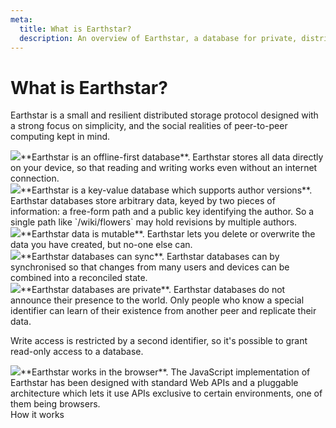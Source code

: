```yaml
---
meta:
  title: What is Earthstar?
  description: An overview of Earthstar, a database for private, distributed, offline-first applications.
---
```


# What is Earthstar?

Earthstar is a small and resilient distributed storage protocol designed with a strong focus on simplicity, and the social realities of peer-to-peer computing kept in mind.

<div>
<img className="float-left clear-left w-20 mr-3 mb-6" src="/what-offline.png"/>**Earthstar is an offline-first database**. Earthstar stores all data directly on your device, so that reading and writing works even without an internet connection.
</div>

<div className="clear-left">
<img className="float-left w-20 mr-3 mb-6" src="/what-path-by-author.png"/>**Earthstar is a key-value database which supports author versions**. Earthstar databases store arbitrary data, keyed by two pieces of information: a free-form path and a public key identifying the author. So a single path like `/wiki/flowers` may hold revisions by multiple authors.
</div>

<div className="clear-left">
<img className="float-left  w-20 mr-3 mb-6" src="/what-mutable.png"/>**Earthstar data is mutable**. Earthstar lets you delete or overwrite the data you have created, but no-one else can.
</div>

<div className="clear-left">
<img className="float-left clear-left w-20 mr-3 mb-6" src="/what-sync.png"/>**Earthstar databases can sync**. Earthstar databases can by synchronised so that changes from many users and devices can be combined into a reconciled state.
</div>

<div className="clear-left">
<img className="float-left clear-left w-20 mr-3 mb-6" src="/what-undiscoverable.png"/>**Earthstar databases are private**. Earthstar databases do not announce their presence to the world. Only people who know a special identifier can learn of their existence from another peer and replicate their data.

Write access is restricted by a second identifier, so it's possible to grant read-only access to a database.
</div>

<div className="clear-left">
<img className="float-left clear-left w-20 mr-3 mb-6" src="/what-browsers.png"/>**Earthstar works in the browser**. The JavaScript implementation of Earthstar has been designed with standard Web APIs and a pluggable architecture which lets it use APIs exclusive to certain environments, one of them being browsers.
</div>

<div className={"pt-4"}>
  <a className={`border-2 rounded-md p-2 text-md mr-2text-center border-es-purple text-es-purple`}href="/docs/how-it-works">How it works</a>
</div>